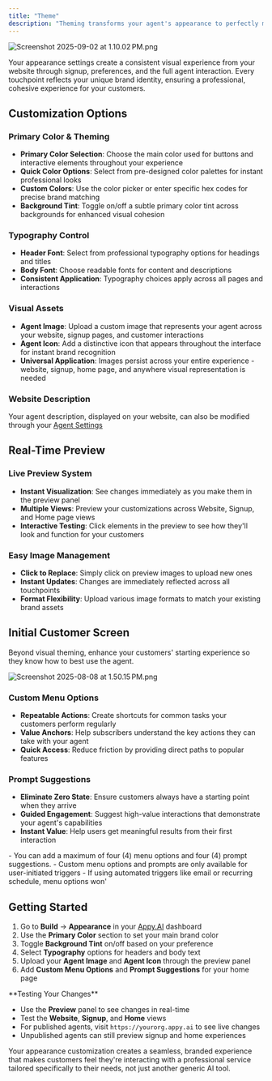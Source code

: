 ```yaml
---
title: "Theme"
description: "Theming transforms your agent's appearance to perfectly match your brand with comprehensive customization options that apply across your customers' entire experience."
---
```


![Screenshot 2025-09-02 at 1.10.02 PM.png](/images/Screenshot2025-09-02at1.10.02PM.png)

Your appearance settings create a consistent visual experience from your website through signup, preferences, and the full agent interaction. Every touchpoint reflects your unique brand identity, ensuring a professional, cohesive experience for your customers.

## Customization Options

### Primary Color & Theming

- **Primary Color Selection**: Choose the main color used for buttons and interactive elements throughout your experience
- **Quick Color Options**: Select from pre-designed color palettes for instant professional looks
- **Custom Colors**: Use the color picker or enter specific hex codes for precise brand matching
- **Background Tint**: Toggle on/off a subtle primary color tint across backgrounds for enhanced visual cohesion

### Typography Control

- **Header Font**: Select from professional typography options for headings and titles
- **Body Font**: Choose readable fonts for content and descriptions
- **Consistent Application**: Typography choices apply across all pages and interactions

### Visual Assets

- **Agent Image**: Upload a custom image that represents your agent across your website, signup pages, and customer interactions
- **Agent Icon**: Add a distinctive icon that appears throughout the interface for instant brand recognition
- **Universal Application**: Images persist across your entire experience - website, signup, home page, and anywhere visual representation is needed

### Website Description

Your agent description, displayed on your website, can also be modified through your [Agent Settings](/builder/settings)

## Real-Time Preview

### Live Preview System

- **Instant Visualization**: See changes immediately as you make them in the preview panel
- **Multiple Views**: Preview your customizations across Website, Signup, and Home page views
- **Interactive Testing**: Click elements in the preview to see how they'll look and function for your customers

### Easy Image Management

- **Click to Replace**: Simply click on preview images to upload new ones
- **Instant Updates**: Changes are immediately reflected across all touchpoints
- **Format Flexibility**: Upload various image formats to match your existing brand assets

## Initial Customer Screen

Beyond visual theming, enhance your customers' starting experience so they know how to best use the agent.

![Screenshot 2025-08-08 at 1.50.15 PM.png](/images/Screenshot2025-08-08at1.50.15PM.png)

### Custom Menu Options

- **Repeatable Actions**: Create shortcuts for common tasks your customers perform regularly
- **Value Anchors**: Help subscribers understand the key actions they can take with your agent
- **Quick Access**: Reduce friction by providing direct paths to popular features

### Prompt Suggestions

- **Eliminate Zero State**: Ensure customers always have a starting point when they arrive
- **Guided Engagement**: Suggest high-value interactions that demonstrate your agent's capabilities
- **Instant Value**: Help users get meaningful results from their first interaction

<Note>
  - You can add a maximum of four (4) menu options and four (4) prompt suggestions.
  - Custom menu options and prompts are only available for user-initiated triggers
  - If using automated triggers like email or recurring schedule, menu options won'
</Note>

## Getting Started

1. Go to **Build** → **Appearance** in your [Appy.AI](http://Appy.AI) dashboard
2. Use the **Primary Color** section to set your main brand color
3. Toggle **Background Tint** on/off based on your preference
4. Select **Typography** options for headers and body text
5. Upload your **Agent Image** and **Agent Icon** through the preview panel
6. Add **Custom Menu Options** and **Prompt Suggestions** for your home page

<Tip>
  **Testing Your Changes**

  - Use the **Preview** panel to see changes in real-time
  - Test the **Website**, **Signup**, and **Home** views
  - For published agents, visit `https://yourorg.appy.ai` to see live changes
  - Unpublished agents can still preview signup and home experiences
</Tip>

Your appearance customization creates a seamless, branded experience that makes customers feel they're interacting with a professional service tailored specifically to their needs, not just another generic AI tool.